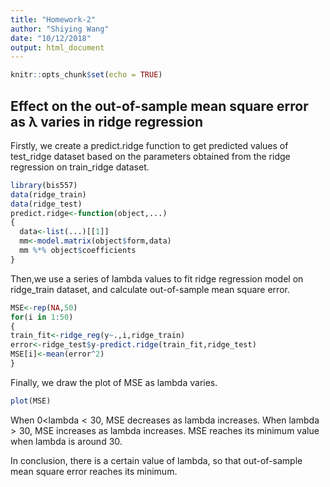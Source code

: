 ```yaml
---
title: "Homework-2"
author: "Shiying Wang"
date: "10/12/2018"
output: html_document
---
```


```r
knitr::opts_chunk$set(echo = TRUE)
```

## Effect on the out-of-sample mean square error as λ varies in ridge regression

Firstly, we create a predict.ridge function to get predicted values of test_ridge dataset based on the parameters obtained from the ridge regression on train_ridge dataset.
```r
library(bis557)
data(ridge_train)
data(ridge_test)
predict.ridge<-function(object,...)
{
  data<-list(...)[[1]]
  mm<-model.matrix(object$form,data)
  mm %*% object$coefficients
}
```

Then,we use a series of lambda values to fit ridge regression model on ridge_train dataset, and calculate out-of-sample mean square error.
```r
MSE<-rep(NA,50)
for(i in 1:50)
{
train_fit<-ridge_reg(y~.,i,ridge_train)
error<-ridge_test$y-predict.ridge(train_fit,ridge_test)
MSE[i]<-mean(error^2)
}
```
Finally, we draw the plot of MSE as lambda varies.
```r
plot(MSE)
```
  
When $0<$lambda$<30$, MSE decreases as lambda increases. When lambda$>30$, MSE increases as lambda increases. MSE reaches its minimum value when lambda is around 30.  


In conclusion, there is a certain value of lambda, so that out-of-sample mean square error reaches its minimum.


